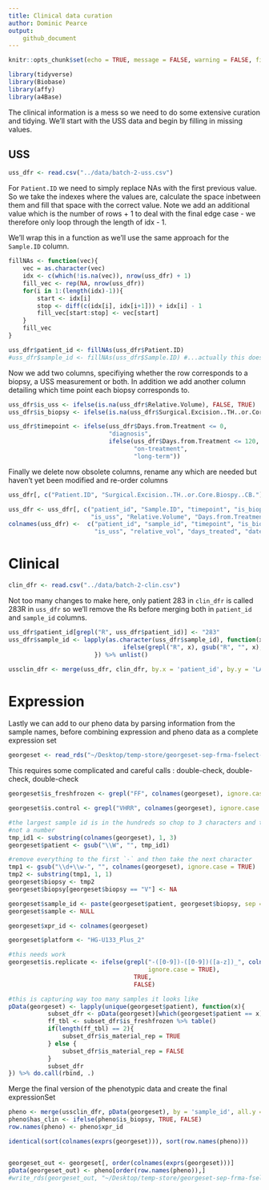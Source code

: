 ```yaml
---
title: Clinical data curation
author: Dominic Pearce
output:
    github_document
---
```


```r
knitr::opts_chunk$set(echo = TRUE, message = FALSE, warning = FALSE, fig.align = 'center')
```

```r
library(tidyverse)
library(Biobase)
library(affy)
library(a4Base)
```

The clinical information is a mess so we need to do some extensive curation and tidying. We'll
start with the USS data and begin by filling in missing values.

## USS

```r
uss_dfr <- read.csv("../data/batch-2-uss.csv")
```

For `Patient.ID` we need to simply replace NAs with the first previous value. So we take the
indexes where the values are, calculate the space inbetween them and fill that space with the
correct value. Note we add an additional value which is the number of rows + 1 to deal with the
final edge case - we therefore only loop through the length of idx - 1.

We'll wrap this in a function as we'll use the same approach for the `Sample.ID` column.

```r
fillNAs <- function(vec){
    vec = as.character(vec)
    idx <- c(which(!is.na(vec)), nrow(uss_dfr) + 1)
    fill_vec <- rep(NA, nrow(uss_dfr))
    for(i in 1:(length(idx)-1)){
        start <- idx[i]
        stop <- diff(c(idx[i], idx[i+1])) + idx[i] - 1
        fill_vec[start:stop] <- vec[start]
    }
    fill_vec
}

uss_dfr$patient_id <- fillNAs(uss_dfr$Patient.ID)
#uss_dfr$sample_id <- fillNAs(uss_dfr$Sample.ID) #...actually this doesn't make sense to do
```

Now we add two columns, specifiying whether the row corresponds to a biopsy, a USS measurement or 
both. In addition we add another column detailing which time point each biopsy corresponds to.

```r
uss_dfr$is_uss <- ifelse(is.na(uss_dfr$Relative.Volume), FALSE, TRUE)
uss_dfr$is_biopsy <- ifelse(is.na(uss_dfr$Surgical.Excision..TH..or.Core.Biospy..CB.), FALSE, TRUE)

uss_dfr$timepoint <- ifelse(uss_dfr$Days.from.Treatment <= 0,
                            "diagnosis",
                            ifelse(uss_dfr$Days.from.Treatment <= 120,
                                   "on-treatment", 
                                   "long-term"))
```

Finally we delete now obsolete columns, rename any which are needed but haven't yet been modified 
and re-order columns

```r
uss_dfr[, c("Patient.ID", "Surgical.Excision..TH..or.Core.Biospy..CB.")] <- NULL

uss_dfr <- uss_dfr[, c("patient_id", "Sample.ID", "timepoint", "is_biopsy", 
                       "is_uss", "Relative.Volume", "Days.from.Treatment", "Date")]
colnames(uss_dfr) <-  c("patient_id", "sample_id", "timepoint", "is_biopsy", 
                        "is_uss", "relative_vol", "days_treated", "date")
```

# Clinical

```r
clin_dfr <- read.csv("../data/batch-2-clin.csv")
```

Not too many changes to make here, only patient 283 in `clin_dfr` is called 283R in `uss_dfr` so 
we'll remove the Rs before merging both in `patient_id` and `sample_id` columns.

```r
uss_dfr$patient_id[grepl("R", uss_dfr$patient_id)] <- "283"
uss_dfr$sample_id <- lapply(as.character(uss_dfr$sample_id), function(x){
                                ifelse(grepl("R", x), gsub("R", "", x), x)
                        }) %>% unlist()

ussclin_dfr <- merge(uss_dfr, clin_dfr, by.x = 'patient_id', by.y = 'LA.Number', all = TRUE)
```

# Expression

Lastly we can add to our pheno data by parsing information from the sample names, before combining
expression and pheno data as a complete expression set

```r
georgeset <- read_rds("~/Desktop/temp-store/georgeset-sep-frma-fselect-loess.rds")
```

This requires some complicated and careful calls : double-check, double-check, double-check

```r
georgeset$is_freshfrozen <- grepl("FF", colnames(georgeset), ignore.case = TRUE)

georgeset$is.control <- grepl("VHRR", colnames(georgeset), ignore.case = TRUE)

#the largest sample id is in the hundreds so chop to 3 characters and then remove anything that's 
#not a number
tmp_id1 <- substring(colnames(georgeset), 1, 3) 
georgeset$patient <- gsub("\\W", "", tmp_id1)

#remove everything to the first `-` and then take the next character
tmp1 <- gsub("\\d+\\w-", "", colnames(georgeset), ignore.case = TRUE)
tmp2 <- substring(tmp1, 1, 1)
georgeset$biopsy <- tmp2
georgeset$biopsy[georgeset$biopsy == "V"] <- NA

georgeset$sample_id <- paste(georgeset$patient, georgeset$biopsy, sep = '-')
georgeset$sample <- NULL

georgeset$xpr_id <- colnames(georgeset)

georgeset$platform <- "HG-U133_Plus_2"

#this needs work
georgeset$is.replicate <- ifelse(grepl("-([0-9])-([0-9])([a-z])_", colnames(georgeset),
                                       ignore.case = TRUE), 
                                   TRUE, 
                                   FALSE)

#this is capturing way too many samples it looks like
pData(georgeset) <- lapply(unique(georgeset$patient), function(x){
           subset_dfr <- pData(georgeset)[which(georgeset$patient == x),]
           ff_tbl <- subset_dfr$is_freshfrozen %>% table()    
           if(length(ff_tbl) == 2){
               subset_dfr$is_material_rep = TRUE
           } else {
               subset_dfr$is_material_rep = FALSE
           }
           subset_dfr
}) %>% do.call(rbind, .) 
```

Merge the final version of the phenotypic data and create the final expressionSet

```r
pheno <- merge(ussclin_dfr, pData(georgeset), by = 'sample_id', all.y = TRUE)
pheno$has_clin <- ifelse(pheno$is_biopsy, TRUE, FALSE)
row.names(pheno) <- pheno$xpr_id

identical(sort(colnames(exprs(georgeset))), sort(row.names(pheno)))


georgeset_out <- georgeset[, order(colnames(exprs(georgeset)))]
pData(georgeset_out) <- pheno[order(row.names(pheno)),]
#write_rds(georgeset_out, "~/Desktop/temp-store/georgeset-sep-frma-fselect-loess-clin.Rds")
```


